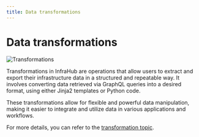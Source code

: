 ```yaml
---
title: Data transformations
---
```


# Data transformations

![Transformations](./../media/overview-transformations.excalidraw.svg)

Transformations in InfraHub are operations that allow users to extract and export their infrastructure data in a structured and repeatable way. It involves converting data retrieved via GraphQL queries into a desired format, using either Jinja2 templates or Python code.

These transformations allow for flexible and powerful data manipulation, making it easier to integrate and utilize data in various applications and workflows.

For more details, you can refer to the [transformation topic](../topics/transformation.mdx).
